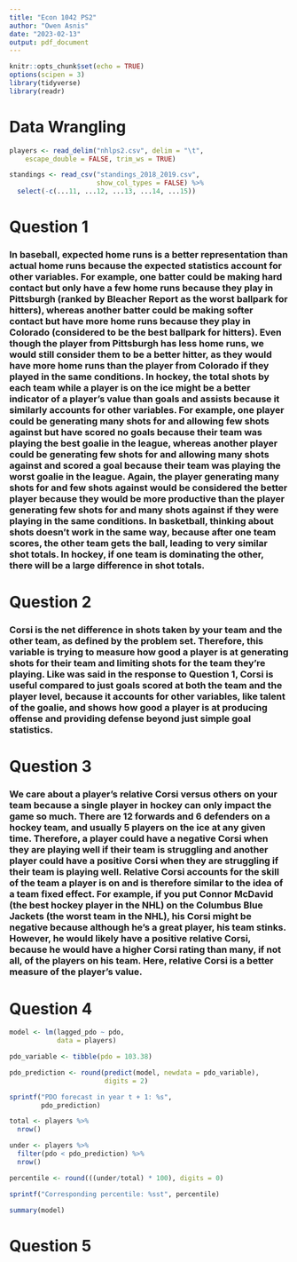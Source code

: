 ```yaml
---
title: "Econ 1042 PS2"
author: "Owen Asnis"
date: "2023-02-13"
output: pdf_document
---
```


```r
knitr::opts_chunk$set(echo = TRUE)
options(scipen = 3)
library(tidyverse)
library(readr)
```

# Data Wrangling 

```r

players <- read_delim("nhlps2.csv", delim = "\t", 
    escape_double = FALSE, trim_ws = TRUE)

standings <- read_csv("standings_2018_2019.csv", 
                      show_col_types = FALSE) %>% 
  select(-c(...11, ...12, ...13, ...14, ...15))

```

# Question 1 

### In baseball, expected home runs is a better representation than actual home runs because the expected statistics account for other variables. For example, one batter could be making hard contact but only have a few home runs because they play in Pittsburgh (ranked by Bleacher Report as the worst ballpark for hitters), whereas another batter could be making softer contact but have more home runs because they play in Colorado (considered to be the best ballpark for hitters). Even though the player from Pittsburgh has less home runs, we would still consider them to be a better hitter, as they would have more home runs than the player from Colorado if they played in the same conditions. In hockey, the total shots by each team while a player is on the ice might be a better indicator of a player's value than goals and assists because it similarly accounts for other variables. For example, one player could be generating many shots for and allowing few shots against but have scored no goals because their team was playing the best goalie in the league, whereas another player could be generating few shots for and allowing many shots against and scored a goal because their team was playing the worst goalie in the league. Again, the player generating many shots for and few shots against would be considered the better player because they would be more productive than the player generating few shots for and many shots against if they were playing in the same conditions. In basketball, thinking about shots doesn't work in the same way, because after one team scores, the other team gets the ball, leading to very similar shot totals. In hockey, if one team is dominating the other, there will be a large difference in shot totals. 

# Question 2 

### Corsi is the net difference in shots taken by your team and the other team, as defined by the problem set. Therefore, this variable is trying to measure how good a player is at generating shots for their team and limiting shots for the team they're playing. Like was said in the response to Question 1, Corsi is useful compared to just goals scored at both the team and the player level, because it accounts for other variables, like talent of the goalie, and shows how good a player is at producing offense and providing defense beyond just simple goal statistics.

# Question 3

### We care about a player's relative Corsi versus others on your team because a single player in hockey can only impact the game so much. There are 12 forwards and 6 defenders on a hockey team, and usually 5 players on the ice at any given time. Therefore, a player could have a negative Corsi when they are playing well if their team is struggling and another player could have a positive Corsi when they are struggling if their team is playing well. Relative Corsi accounts for the skill of the team a player is on and is therefore similar to the idea of a team fixed effect. For example, if you put Connor McDavid (the best hockey player in the NHL) on the Columbus Blue Jackets (the worst team in the NHL), his Corsi might be negative because although he's a great player, his team stinks. However, he would likely have a positive relative Corsi, because he would have a higher Corsi rating than many, if not all, of the players on his team. Here, relative Corsi is a better measure of the player's value. 

# Question 4 

```r

model <- lm(lagged_pdo ~ pdo, 
            data = players)

pdo_variable <- tibble(pdo = 103.38)

pdo_prediction <- round(predict(model, newdata = pdo_variable), 
                        digits = 2)

sprintf("PDO forecast in year t + 1: %s", 
        pdo_prediction)

total <- players %>% 
  nrow()

under <- players %>% 
  filter(pdo < pdo_prediction) %>% 
  nrow()

percentile <- round(((under/total) * 100), digits = 0)

sprintf("Corresponding percentile: %sst", percentile)

summary(model)

```

# Question 5 

```r

 

```
